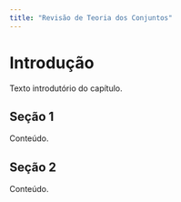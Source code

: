 ```yaml
---
title: "Revisão de Teoria dos Conjuntos"
---
```


# Introdução

Texto introdutório do capítulo.

## Seção 1

Conteúdo.

## Seção 2

Conteúdo.

